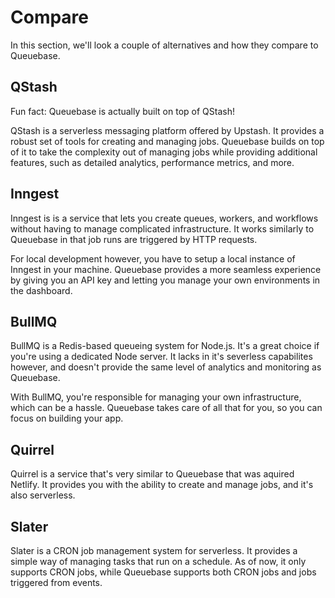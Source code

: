 # Compare

In this section, we'll look a couple of alternatives and how they compare to Queuebase.

## QStash

Fun fact: Queuebase is actually built on top of QStash!

QStash is a serverless messaging platform offered by Upstash. It provides a robust set of tools for creating and managing jobs. Queuebase builds on top of it to take the complexity out of managing jobs while providing additional features, such as detailed analytics, performance metrics, and more.

## Inngest

Inngest is is a service that lets you create queues, workers, and workflows without having to manage complicated infrastructure. It works similarly to Queuebase in that job runs are triggered by HTTP requests.

For local development however, you have to setup a local instance of Inngest in your machine. Queuebase provides a more seamless experience by giving you an API key and letting you manage your own environments in the dashboard.

## BullMQ

BullMQ is a Redis-based queueing system for Node.js. It's a great choice if you're using a dedicated Node server. It lacks in it's severless capabilites however, and doesn't provide the same level of analytics and monitoring as Queuebase.

With BullMQ, you're responsible for managing your own infrastructure, which can be a hassle. Queuebase takes care of all that for you, so you can focus on building your app.

## Quirrel

Quirrel is a service that's very similar to Queuebase that was aquired Netlify. It provides you with the ability to create and manage jobs, and it's also serverless.

## Slater

Slater is a CRON job management system for serverless. It provides a simple way of managing tasks that run on a schedule. As of now, it only supports CRON jobs, while Queuebase supports both CRON jobs and jobs triggered from events.